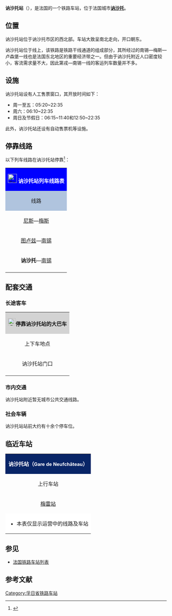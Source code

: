 {{Infobox station
| name          =[[File:Sncf-logo.svg|32x32px]]讷沙托站<br>{{lang|fr|Gare de Neufchâteau}} 
| type          = [[法国铁路|法国铁路]]
| image = 
|image_caption = 
| address       = {{FRA}}[[孚日省|孚日省]][[讷沙托_(孚日省)|讷沙托]]
| latd          = 48
| latm          = 21
| lats          = 30
| latNS         = N
| longd         = 5
| longm         = 41
| longs         = 25
| longEW        = E
| operator = [[File:Sncf-logo.svg|32x32px]]
| coordinates_display = yes
| iso_region    = FR
| line          = 
* {{link-fr|尾山－图勒铁路|Ligne de Culmont - Chalindrey à Toul}}
| platform      = 3
| tracks        = 5
| elevation = 289米
| opened        = 1889年
| rebuilt =
| status = 使用中
| closed        = 
| passengers= 约7万人次<ref>{{Cite web|url=https://ressources.data.sncf.com/explore/dataset/frequentation-gares/?sort=voyageurs_2014&q=neufchateau|title=Fréquentation en gares|accessdate=2016-11-13|author=SNCF|date=|language=法语|publisher=SNCF Open Data}}</ref>
| pass_year= 2015年
| station_type = 客运车站，兼办货运业务
| connections = 孚日省城际客运
| route_map =
| map_locator   = 
| note =
| services = [[TGV|TGV]]<br>TER Lorraine
}}

'''讷沙托站'''（{{lang-fr|Gare de Neufchâteau}}），是法国的一个铁路车站，位于法国城市'''[[讷沙托_(孚日省)|讷沙托]]'''。

==位置==

讷沙托站位于讷沙托市区的西北部。车站大致呈南北走向，开口朝东。

讷沙托站位于{{link-fr|尾山－图勒铁路|Ligne de Culmont - Chalindrey à Toul}}线上，该铁路是{{link-fr|卢森堡－第戎|Ligne Luxembourg - Dijon}}铁路干线通道的组成部分，其所经过的南锡—梅斯—卢森堡一线也是法国东北地区的重要经济带之一。但由于讷沙托附近人口密度较小，客流需求量不大，因此第戎—南锡一线的客运列车数量并不多。

==设施==

讷沙托站设有人工售票窗口，其开放时间如下：
* 周一至五：05:20~22:35
* 周六：06:10~22:35
* 周日及节假日：06:15~11:40和12:50~22:35

此外，讷沙托站还设有自动售票机等设施。

== 停靠线路 ==

{{动态列表|最后更新时间：2016年11月26日。本章节内容仅供参考，不排除因施工或罢工而引发的临时性变更。欢迎修正和补充}}

以下列车线路在讷沙托站停靠<ref>{{Cite web|url=https://www.gares-sncf.com/fr/gare/frnch/neufchateau|title=Votre gare : Neufchâteau|accessdate=2016-11-26|author=SNCF|date=|language=法语|publisher=SNCF|archive-url=https://web.archive.org/web/20160920013959/http://www.gares-sncf.com/fr/gare/frnch/neufchateau|archive-date=2016-09-20|dead-url=yes}}</ref>：

{| class="wikitable mw-collapsible" 
|colspan="5" style="background:#0000FF" align="center" |[[File:Sncf-logo.svg|28x28px]] <font color=#FFFFFF>'''讷沙托站列车线路表'''</font>
|-
!style="background:#B0C4DE"| 线路
!style="background:#B0C4DE"|车种
!style="background:#B0C4DE"|上一站
!style="background:#B0C4DE"|下一站
!style="background:#B0C4DE"|大致运行频率{{noteTag|name=noteA}}
|-
|[[尼斯城站|尼斯]]—[[梅斯城站|梅斯]]
| rowspan="2" align="center" |'''[[TGV|TGV]]'''
|[[尾山站|屈尔蒙]]
|[[图勒站|图勒]]
|每天1趟
|-
|[[图卢兹马塔比奥站|图卢兹]]—[[南锡城站|南锡]]
|[[第戎城站|第戎]]
|[[南锡城站|南锡]]
|每周2趟左右
|-
|'''讷沙托'''—[[南锡城站|南锡]]
| rowspan="1" align="center"|[[File:Logo_TER.svg|37x37px]]
|（起点）
|[[图勒站|图勒]]
|每天3趟左右
|-
|colspan="5" style="background:#FFFFFF"|{{noteFoot|1=
{{noteTag|name=noteA|1=在本栏中，往返1次为"1趟"；除特别标明外，其数据仅工作日有效，周末及节假日列车数量可能会减少或停运}}
}}
|}

==配套交通==
===长途客车===

{| class="wikitable mw-collapsible" 
|colspan="3" align="center" style="background:#D3D3D3" |[[File:BSicon_BUS.svg|24x24px]]'''停靠讷沙托站的大巴车'''
|-
!align="center" |上下车地点
!align="center" |运营单位
!align="center" |主要目的地{{noteTag|name=noteA}}
|-
| rowspan="3" align="center" |讷沙托站门口
|align="center" |上马恩省城际客运<br>Car Haute-Marne<ref>{{Cite web|url=http://haute-marne.fr/fr/wp-content/uploads/2012/01/Horaires-Neufch%C3%A2teau-Chaumont.pdf|title=Horaires-Neufchâteau-Chaumont|accessdate=2016-11-26|author=Haute-Marne|date=|language=法语|publisher=Haute-Marne}}</ref>
|
* [[小利福|小利福]]、[[圣布兰|圣布兰]]、[[里莫库尔|里莫库尔]]、[[肖蒙_(上马恩省)|肖蒙]]
|-
|align="center" |孚日省城际客运<br>Livo
|
* 42线{{noteTag|name=noteC}}：[[弗勒维尔|弗勒维尔]]、[[大利福|大利福]]
* 47线{{noteTag|name=noteC}}：[[维泰勒|维泰勒]]、[[孔特勒克塞维尔|孔特勒克塞维尔]]、[[索维尔|索维尔]]、[[弗雷库尔|弗雷库尔]]、[[科隆贝莱贝莱|科隆贝莱贝莱]]
* 51线{{noteTag|name=noteC}}：[[乌埃维尔|乌埃维尔]]、[[维奥库尔|维奥库尔]]、[[维舍雷|维舍雷]]、[[伯韦赞|伯韦赞]]
* 133线{{noteTag|name=noteD}}：[[谢尔米塞|谢尔米塞]]、[[米德勒沃|米德勒沃]]、[[雄恩|雄恩]]、[[格朗_(孚日省)|格朗]]
|-
|align="center" |[[SNCF|SNCF]]{{noteTag|name=noteB}}<br>Car TER Lorraine
|
* 7线：[[苏洛塞苏圣埃洛费|苏洛塞苏圣埃洛费]]、[[奥特勒维尔|奥特勒维尔]]、[[东热尔曼|东热尔曼]]、[[图勒站|图勒]]、[[南锡|南锡]]
* 10线：[[米雷库尔|米雷库尔]]、[[埃皮纳勒|埃皮纳勒]]
* ''当铁路线施工或罢工时，SNCF可能也会提供途径该线路沿途站点的大巴车''
|-
|colspan="3" style="background:#FFFFFF"|{{noteFoot|1=
{{noteTag|name=noteA|1=本栏不包括可以联程中转前往的目的地}}
{{noteTag|name=noteB|1=其车票可与SNCF的同线路车票通用}}
{{noteTag|name=noteC|1=仅周一至五开行，节假日除外}}
{{noteTag|name=noteD|1=周日及节假日停运}}
}}
|}

===市内交通===

讷沙托站附近暂无城市公共交通线路。

===社会车辆===

讷沙托站站前大约有十余个停车位。

==临近车站==

{|class="wikitable mw-collapsible" style="margin: 0 auto; width:42em;"
|colspan="3"  style="background:#082567" align="center"|<font color=#FFFFFF>'''讷沙托站（<span style="font-size:11pt;">Gare de Neufchâteau</span>）'''</font>
|-
!上行车站
!线路
!下行车站
|-
|align="center" |[[梅雷站|梅雷站]]
|align="center" |''' {{link-fr|尾山－图勒铁路|Ligne de Culmont - Chalindrey à Toul}}'''
|align="center" |[[图勒站|图勒站]]
|-
|colspan="3" style="background:#FFFFFF"|
*本表仅显示运营中的线路及车站
|}

==参见==
* [[法国铁路车站列表|法国铁路车站列表]]

== 参考文献 ==
{{Reflist}}

[[Category:孚日省铁路车站|Category:孚日省铁路车站]]
